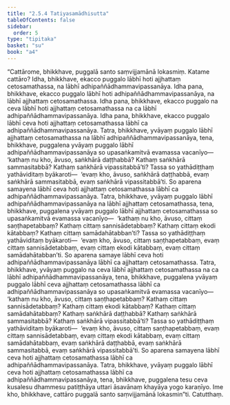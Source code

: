 ```yaml
---
title: "2.5.4 Tatiyasamādhisutta"
tableOfContents: false
sidebar:
  order: 5
type: "tipitaka"
basket: "su"
book: "a4"
---
```



<DynamicBreadcrumb />

<Division number="94" book="a4" bookNo="15" page="406">

<Paragraph number="632" book="a4">
“Cattārome, bhikkhave, puggalā santo saṃvijjamānā lokasmiṃ. Katame cattāro? Idha, bhikkhave, ekacco puggalo lābhī hoti ajjhattaṃ cetosamathassa, na lābhī adhipaññādhammavipassanāya. Idha pana, bhikkhave, ekacco puggalo lābhī hoti adhipaññādhammavipassanāya, na lābhī ajjhattaṃ cetosamathassa. Idha pana, bhikkhave, ekacco puggalo na ceva lābhī hoti ajjhattaṃ cetosamathassa na ca lābhī adhipaññādhammavipassanāya. Idha pana, bhikkhave, ekacco puggalo lābhī ceva hoti ajjhattaṃ cetosamathassa lābhī ca adhipaññādhammavipassanāya.
</Paragraph>

<Paragraph number="633" book="a4">
Tatra, bhikkhave, yvāyaṃ puggalo lābhī ajjhattaṃ cetosamathassa na lābhī adhipaññādhammavipassanāya, tena, bhikkhave, puggalena yvāyaṃ puggalo lābhī adhipaññādhammavipassanāya so upasaṅkamitvā evamassa vacanīyo—  ‘kathaṃ nu kho, āvuso, saṅkhārā daṭṭhabbā? Kathaṃ saṅkhārā sammasitabbā? Kathaṃ saṅkhārā vipassitabbā’ti? Tassa so yathādiṭṭhaṃ yathāviditaṃ byākaroti—  ‘evaṃ kho, āvuso, saṅkhārā daṭṭhabbā, evaṃ saṅkhārā sammasitabbā, evaṃ saṅkhārā vipassitabbā’ti. So aparena samayena lābhī ceva hoti ajjhattaṃ cetosamathassa lābhī ca adhipaññādhammavipassanāya.
</Paragraph>

<Paragraph number="634" book="a4">
Tatra, bhikkhave, yvāyaṃ puggalo lābhī adhipaññādhammavipassanāya na lābhī ajjhattaṃ cetosamathassa, tena, bhikkhave, puggalena yvāyaṃ puggalo lābhī ajjhattaṃ cetosamathassa so upasaṅkamitvā evamassa vacanīyo—  ‘kathaṃ nu kho, āvuso, cittaṃ saṇṭhapetabbaṃ? Kathaṃ cittaṃ sannisādetabbaṃ? Kathaṃ cittaṃ ekodi kātabbaṃ? Kathaṃ cittaṃ samādahātabban’ti? Tassa so yathādiṭṭhaṃ yathāviditaṃ byākaroti—  ‘evaṃ kho, āvuso, cittaṃ saṇṭhapetabbaṃ, evaṃ cittaṃ sannisādetabbaṃ, evaṃ cittaṃ ekodi kātabbaṃ, evaṃ cittaṃ samādahātabban’ti. So aparena samaye lābhī ceva hoti adhipaññādhammavipassanāya lābhī ca ajjhattaṃ cetosamathassa.
</Paragraph>

<Paragraph number="635" book="a4">
Tatra, bhikkhave, yvāyaṃ puggalo na ceva lābhī ajjhattaṃ cetosamathassa na ca lābhī adhipaññādhammavipassanāya, tena, bhikkhave, puggalena yvāyaṃ puggalo lābhī ceva ajjhattaṃ cetosamathassa lābhī ca adhipaññādhammavipassanāya so upasaṅkamitvā evamassa vacanīyo—  ‘kathaṃ nu kho, āvuso, cittaṃ saṇṭhapetabbaṃ? Kathaṃ cittaṃ sannisādetabbaṃ? Kathaṃ cittaṃ ekodi kātabbaṃ? Kathaṃ cittaṃ samādahātabbaṃ? Kathaṃ saṅkhārā daṭṭhabbā? Kathaṃ saṅkhārā sammasitabbā? Kathaṃ saṅkhārā vipassitabbā’ti? Tassa so yathādiṭṭhaṃ yathāviditaṃ byākaroti—  ‘evaṃ kho, āvuso, cittaṃ saṇṭhapetabbaṃ, evaṃ cittaṃ sannisādetabbaṃ, evaṃ cittaṃ ekodi kātabbaṃ, evaṃ cittaṃ samādahātabbaṃ, evaṃ saṅkhārā daṭṭhabbā, evaṃ saṅkhārā sammasitabbā, evaṃ saṅkhārā vipassitabbā’ti. So aparena samayena lābhī ceva hoti ajjhattaṃ cetosamathassa lābhī ca adhipaññādhammavipassanāya.
</Paragraph>

<Paragraph number="636" book="a4">
Tatra, bhikkhave, yvāyaṃ puggalo lābhī ceva hoti ajjhattaṃ cetosamathassa lābhī ca adhipaññādhammavipassanāya, tena, bhikkhave, puggalena tesu ceva kusalesu dhammesu patiṭṭhāya uttari āsavānaṃ khayāya yogo karaṇīyo. Ime kho, bhikkhave, cattāro puggalā santo saṃvijjamānā lokasmin”ti.

</Paragraph>
</Division>

<Paragraph number="637" type="center" book="a4">
Catutthaṃ.
</Paragraph>